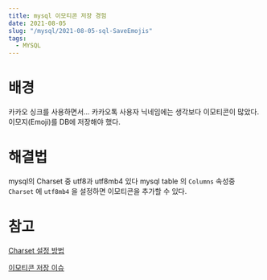 ```yaml
---
title: mysql 이모티콘 저장 경험
date: 2021-08-05
slug: "/mysql/2021-08-05-sql-SaveEmojis"
tags:
  - MYSQL
---
```


# 배경
카카오 싱크를 사용하면서...
카카오톡 사용자 닉네임에는 생각보다 이모티콘이 많았다.
이모지(Emoji)를 DB에 저장해야 했다.

# 해결법
 mysql의 Charset 중 utf8과 utf8mb4 있다
mysql table 의 `Columns` 속성중 `Charset` 에
`utf8mb4` 을 설정하면 이모티콘을 추가할 수 있다.

# 참고
[Charset 설정 방법](https://bstar36.tistory.com/307)

[이모티콘 저장 이슈](https://codingdog.tistory.com/entry/utf8mb4-%EC%9D%B4%EB%AA%A8%EC%A7%80%EB%8A%94-%EC%96%B4%EB%96%BB%EA%B2%8C-%EB%8D%B0%EC%9D%B4%ED%84%B0%EB%B2%A0%EC%9D%B4%EC%8A%A4%EC%97%90-%EB%84%A3%EC%96%B4%EC%95%BC-%ED%95%A0%EA%B9%8C)